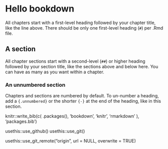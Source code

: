 # Hello bookdown 

All chapters start with a first-level heading followed by your chapter title, like the line above. There should be only one first-level heading (`#`) per .Rmd file.

## A section

All chapter sections start with a second-level (`##`) or higher heading followed by your section title, like the sections above and below here. You can have as many as you want within a chapter.

### An unnumbered section {-}

Chapters and sections are numbered by default. To un-number a heading, add a `{.unnumbered}` or the shorter `{-}` at the end of the heading, like in this section.

knitr::write_bib(c(
  .packages(), 'bookdown', 'knitr', 'rmarkdown'
), 'packages.bib')

usethis::use_github()
usethis::use_git()

usethis::use_git_remote("origin", url = NULL, overwrite = TRUE)
